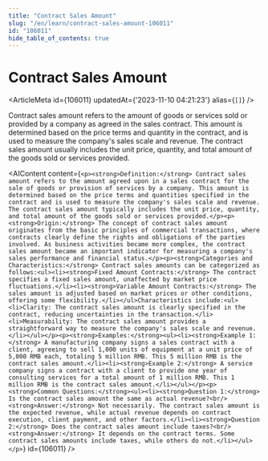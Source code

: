 ```yaml
---
title: "Contract Sales Amount"
slug: "/en/learn/contract-sales-amount-106011"
id: "106011"
hide_table_of_contents: true
---
```



# Contract Sales Amount

<ArticleMeta id={106011} updatedAt={'2023-11-10 04:21:23'} alias={`[]`} />
<div className='border-solid border-b border-t-0 my-4 border-[var(--ifm-color-gray-300)]' />

Contract sales amount refers to the amount of goods or services sold or provided by a company as agreed in the sales contract. This amount is determined based on the price terms and quantity in the contract, and is used to measure the company's sales scale and revenue. The contract sales amount usually includes the unit price, quantity, and total amount of the goods sold or services provided.

<AIContent content={`<p><strong>Definition:</strong> Contract sales amount refers to the amount agreed upon in a sales contract for the sale of goods or provision of services by a company. This amount is determined based on the price terms and quantities specified in the contract and is used to measure the company's sales scale and revenue. The contract sales amount typically includes the unit price, quantity, and total amount of the goods sold or services provided.</p><p><strong>Origin:</strong> The concept of contract sales amount originates from the basic principles of commercial transactions, where contracts clearly define the rights and obligations of the parties involved. As business activities became more complex, the contract sales amount became an important indicator for measuring a company's sales performance and financial status.</p><p><strong>Categories and Characteristics:</strong> Contract sales amounts can be categorized as follows:<ul><li><strong>Fixed Amount Contracts:</strong> The contract specifies a fixed sales amount, unaffected by market price fluctuations.</li><li><strong>Variable Amount Contracts:</strong> The sales amount is adjusted based on market prices or other conditions, offering some flexibility.</li></ul>Characteristics include:<ul><li>Clarity: The contract sales amount is clearly specified in the contract, reducing uncertainties in the transaction.</li><li>Measurability: The contract sales amount provides a straightforward way to measure the company's sales scale and revenue.</li></ul></p><p><strong>Examples:</strong><ul><li><strong>Example 1:</strong> A manufacturing company signs a sales contract with a client, agreeing to sell 1,000 units of equipment at a unit price of 5,000 RMB each, totaling 5 million RMB. This 5 million RMB is the contract sales amount.</li><li><strong>Example 2:</strong> A service company signs a contract with a client to provide one year of consulting services for a total amount of 1 million RMB. This 1 million RMB is the contract sales amount.</li></ul></p><p><strong>Common Questions:</strong><ul><li><strong>Question 1:</strong> Is the contract sales amount the same as actual revenue?<br/><strong>Answer:</strong> Not necessarily. The contract sales amount is the expected revenue, while actual revenue depends on contract execution, client payment, and other factors.</li><li><strong>Question 2:</strong> Does the contract sales amount include taxes?<br/><strong>Answer:</strong> It depends on the contract terms. Some contract sales amounts include taxes, while others do not.</li></ul></p>`} id={106011} />
